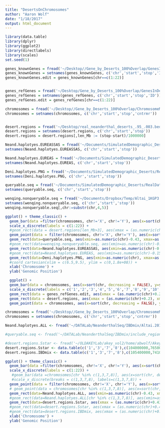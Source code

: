 ```yaml
---
title: "DesertsOnChromosomes"
author: "Aaron Wolf"
date: "1/18/2017"
output: html_document
---
```


```r
library(data.table)
library(dplyr)
library(ggplot2)
library(directlabels)
library(scales)
set.seed(1)
```

```r
genes_knownGenes = fread('~/Desktop//Gene_by_Deserts_100%Overlap/GenesInDeserts_knownGenes37_100%overlap.bed', verbose = TRUE, header = FALSE)
genes_knownGenes = setnames(genes_knownGenes, c('chr','start','stop','ID'))
genes_knownGenes.edit = genes_knownGenes[chr==c(1:22)]


genes_refGenes = fread('~/Desktop/Gene_by_Deserts_100%Overlap/GenesInDeserts_refGenes37_100%overlap.bed', verbose = TRUE, header = FALSE)
genes_refGenes = setnames(genes_refGenes, c('chr','start','stop','ID'))
genes_refGenes.edit = genes_refGenes[chr==c(1:22)]

chromosomes = fread('~/Desktop//Gene_by_Deserts_100%Overlap/ChromosomeMap.txt', header = TRUE)
chromosomes = setnames(chromosomes, c('chr','start','stop','cntrmr'))


desert.regions = fread('~/Desktop/real_neanderthal_deserts_.95_.003.bed.merged', header = FALSE)
desert.regions = setnames(desert.regions, c('chr','start','stop'))
desert.regions = desert.regions[,len_Mb := (stop-start)/1000000]

Neand.haplotyes.EUREASSAS = fread('~/Documents/SimulatedDemographic_Deserts/RealData/PNG_and_1kG_data/LL.callset_EUREASSAS_.mr_0.99.neand_calls_by_hap.bed.merged.by_chr.bed', header=FALSE)
setnames(Neand.haplotyes.EUREASSAS, c('chr','start','stop'))

Neand.haplotyes.EUREAS = fread('~/Documents/SimulatedDemographic_Deserts/RealData/PNG_and_1kG_data/LL.callset_EUREAS_.mr_0.99.neand_calls_by_hap.bed.merged.by_chr.bed', header=FALSE)
setnames(Neand.haplotyes.EUREAS, c('chr','start','stop'))

Deni.haplotyes.PNG = fread('~/Documents/SimulatedDemographic_Deserts/RealData/PNG_and_1kG_data/LL.callset_PNG.mr_0.99.deni_calls_by_hap.bed.merged.by_chr.bed.sorted.filtered', header=FALSE)
setnames(Deni.haplotyes.PNG, c('chr','start','stop'))

queryable.seq = fread('~/Documents/SimulatedDemographic_Deserts/RealData/QueryableWindowSize//queryable_windows_AllPops.bed.merged', header=FALSE)
setnames(queryable.seq, c('chr','start','stop'))

wenqing.nonqueryable.seq = fread('~/Documents/Dropbox/Temp/Altai_1KGP3.V1.EXCLUDE.chrALL.for_umasked_data.bed', header=FALSE)
setnames(wenqing.nonqueryable.seq, c('chr','start','stop'))
wenqing.nonqueryable.seq[,chr:=substr(chr,4,5)]
```


```r
ggplot() + theme_classic() +
  geom_bar(data =filter(chromosomes, chr!='X', chr!='Y'), aes(x=sort(chr, decreasing = FALSE), y=stop), position="identity", alpha = 0.4, color='black', stat='identity') +
  scale_x_discrete(labels = c(1:22)) +
  #geom_rect(data = desert.regions[len_Mb>3], aes(xmax = (as.numeric(chr)+0.2), xmin = (as.numeric(chr)-0.2), ymax = stop, ymin = start), alpha=0.5, fill = 'red') +
  geom_point(data = filter(chromosomes, chr!='X', chr!='Y'), aes(x=sort(chr, decreasing = FALSE), y = cntrmr), size=1.5) +
  geom_rect(data=queryable.seq, aes(xmin=as.numeric(chr)-0.43, xmax=as.numeric(chr)+0.43, ymin=start, ymax=stop), position = "identity",fill="white", alha=0.75) +
  #geom_rect(data=wenqing.nonqueryable.seq, aes(xmin=as.numeric(chr)-0.43, xmax=as.numeric(chr)+0.43, ymin=start, ymax=stop), position = "identity",fill="white", alha=0.75) +
  geom_rect(data=Neand.haplotyes.EUREASSAS, aes(xmin=as.numeric(chr)-0.43, xmax=as.numeric(chr)+0.43, ymin=start, ymax=stop), position="identity", fill="skyblue2", alpha=0.5) +
  #geom_rect(data=Neand.haplotyes.EUREAS, aes(xmin=as.numeric(chr)-0.15, xmax=as.numeric(chr)+0.15, ymin=start, ymax=stop), position="identity", fill="darkorange1", alpha=0.25) +
  geom_rect(data=Deni.haplotyes.PNG, aes(xmin=as.numeric(chr), xmax=as.numeric(chr)+0.43, ymin=start, ymax=stop), position="identity", fill="red1") +
  #coord_cartesian(xlim = c(6.5,9.5), ylim = c(0,1.8e+08)) +
  xlab('Chromosome') +
  ylab('Genomic Position')
```


```r
  ggplot() +
  geom_bar(data = chromosomes, aes(x=sort(chr, decreasing = FALSE), y=stop), alpha = 0.5, stat='identity') +
  scale_x_discrete(labels = c('1','2','3','4','5','6','7','8','9','10','11','12','13','14','15','16','17','18','19','20','21','22','X','Y')) +
  geom_rect(data = genes_refGenes.edit, aes(xmax = (as.numeric(chr)+0.2), xmin = (as.numeric(chr)-0.2), ymax = stop, ymin = start), alpha=0.5, fill = 'blue') +
  geom_rect(data = desert.regions, aes(xmax = (as.numeric(chr)+0.2), xmin = (as.numeric(chr)-0.2), ymax = stop, ymin = start), alpha = 0.5, fill = 'red') +
  geom_point(data = chromosomes, aes(x=sort(chr, decreasing = FALSE), y = cntrmr, size = 2))
```


```r

chromosomes = fread('~/Desktop//Gene_by_Deserts_100%Overlap/ChromosomeMap.txt', header = TRUE)
chromosomes = setnames(chromosomes, c('chr','start','stop','cntrmr'))

Neand.haplotyes.ALL <- fread('~/DATALab/NeanderthalSeq/IBDmix/Altai.2013.p_SingleArchaic.final_callset/Altai2013pub.1KGP3.originalmerge.LOD4.30K.txt',header=TRUE)

#queryable.seq <- fread('~/DATALab/NeanderthalSeq/IBDmix/include_regions/chrALL.include',header=TRUE)

#desert.regions.Sstar <- fread('~/OLDAKEYLab/akey_vol2/home/abwolf/AkeyRotation/NeandDepletions/bin/Depletions.Neand_Denis.bed',col.names = c('chr','start','end'))
desert.regions.Sstar <- data.table(c('1','3','7','8'),c(104000000,76500000,113600000,54500000), c(114900000,90500000,124700000,65400000)) %>% setnames(c('chr','start','end'))
desert.regions.IBDmix <- data.table(c('1','3','7','8'),c(105400000,74100000,106200000,49400000), c(120600000,89300000,123200000,66500000)) %>% setnames(c('chr','start','end'))

```

```r

ggplot() + theme_classic() +
  geom_bar(data =filter(chromosomes, chr!='X', chr!='Y'), aes(x=sort(chr, decreasing = FALSE), y=stop), position="identity", alpha = 0.4, color='black', fill='grey90', stat='identity') +
  scale_x_discrete(labels = c(1:22)) +
   #geom_bar(data =chromosomes[chr %in% c(1,3,7,8)], aes(x=sort(chr, decreasing = FALSE), y=stop), position="identity", alpha = 0.4, color='black', fill='grey90', stat='identity', width = 0.5) +
   #scale_x_discrete(breaks = c(1,3,7,8), labels=c(1,3,7,8)) +
  geom_point(data = filter(chromosomes, chr!='X', chr!='Y'), aes(x=sort(chr, decreasing = FALSE), y = cntrmr), size=1.5) +
  # geom_point(data = chromosomes[chr %in% c(1,3,7,8)], aes(x=sort(chr, decreasing = FALSE), y = cntrmr), size=1.5) +
  geom_rect(data=Neand.haplotyes.ALL, aes(xmin=as.numeric(chr)-0.43, xmax=as.numeric(chr)+0.43, ymin=start, ymax=end), position="identity", fill="skyblue2", alpha=0.5) +
  #geom_rect(data=Neand.haplotyes.ALL[chr %in% c(1,3,7,8)], aes(xmin=as.numeric(chr), xmax=as.numeric(chr), ymin=start, ymax=end), fill="skyblue2", alpha=0.5) +
  geom_rect(data=desert.regions.Sstar, aes(xmax = (as.numeric(chr)+0.43), xmin = (as.numeric(chr)-0.43), ymin=start, ymax=end), alpha=1, fill=NA, color="black", linetype='dashed') +
  #geom_rect(data=desert.regions.Sstar, aes(xmax = (as.numeric(chr)+0.43), xmin = (as.numeric(chr)-0.43), ymin=start, ymax=end), alpha=0.6, fill='green', color="black", linetype='dashed') +
  #geom_rect(data=desert.regions.IBDmix, aes(xmax = (as.numeric(chr)+0.43), xmin = (as.numeric(chr)-0.43), ymin=start, ymax=end), alpha=0.6, fill='orange', color="black", linetype='dashed') +
  xlab('Chromosome') +
  ylab('Genomic Position')


```




